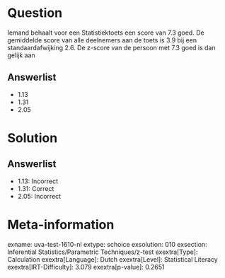 Question
========

Iemand behaalt voor een Statistiektoets een score van 7.3 goed. De
gemiddelde score van alle deelnemers aan de toets is 3.9 bij een
standaardafwijking 2.6. De z-score van de persoon met 7.3 goed is dan
gelijk aan

Answerlist
----------

* 1.13
* 1.31
* 2.05

Solution
========

Answerlist
----------

* 1.13: Incorrect
* 1.31: Correct
* 2.05: Incorrect

Meta-information
================
exname: uva-test-1610-nl
extype: schoice
exsolution: 010
exsection: Inferential Statistics/Parametric Techniques/z-test
exextra[Type]: Calculation
exextra[Language]: Dutch
exextra[Level]: Statistical Literacy
exextra[IRT-Difficulty]: 3.079
exextra[p-value]: 0.2651
